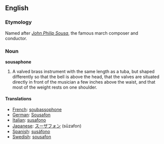{{Wikipedia}}
==English==

===Etymology===
Named after ''[[w:John_Philip_Sousa|John Philip Sousa]]'', the famous march composer and conductor.

===Noun===
'''sousaphone'''

#A valved brass instrument with the same length as a tuba, but shaped differently so that the bell is above the head, that the valves are situated directly in front of the musician a few inches above the waist, and that most of the weight rests on one shoulder.

====Translations====
*[[French]]: [[soubassophone]]
*[[German]]: [[Sousafon]]
*[[Italian]]: [[susafono]]
*[[Japanese]]: [[スーザフォン]] (s&#363;zafon)
*[[Spanish]]: [[susáfono]]
*[[Swedish]]: [[sousafon]]